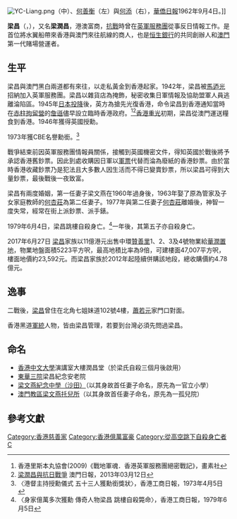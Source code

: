 [[File:YC-Liang.png|thumb]]（中）、[[何善衡|何善衡]]（左）與[[何添|何添]]（右），[[華僑日報|華僑日報]]1962年9月4日。]]

'''梁昌'''{{CBE}}（{{lang|en|Y. C. Liang}}，{{bd|1918年||1979年|6月4日}}），又名'''梁潤昌'''，港澳富商，[[抗戰|抗戰]]時曾在[[英軍服務團|英軍服務團]]從事反日情報工作。是首位將水翼船帶來香港與澳門來往航線的商人，也是[[恒生銀行|恒生銀行]]的共同創辦人和[[澳門|澳門]]第一代賭場營運者。

==生平==
梁昌與澳門黑白兩道都有來往，以走私黃金到香港起家。1942年，梁昌被[[馬迺光|馬迺光]]招納加入英軍服務團。梁昌以雜貨店為掩飾，秘密收集日軍情報及協助盟軍人員逃離淪陷區。1945年[[日本投降|日本投降]]後，英方為搶先光復香港，命令梁昌到香港通知當時在[[赤柱拘留營|赤柱拘留營]]的[[詹遜|詹遜]]儘早設立臨時香港政府。<ref>香港里斯本丸協會(2009)《戰地軍魂．香港英軍服務團絕密戰記》，畫素社</ref><ref>[http://news.qoos.com/%EF%BC%88%E6%BE%B3%E9%96%80%E7%A1%8F%E7%A9%B6%EF%BC%89%E6%A2%81%E6%BD%A4%E6%98%8C%E8%88%87%E6%8A%97%E6%97%A5%E6%88%B0%E7%88%AD-1415537.html 梁潤昌與抗日戰爭] {{Wayback|url=http://news.qoos.com/%EF%BC%88%E6%BE%B3%E9%96%80%E7%A1%8F%E7%A9%B6%EF%BC%89%E6%A2%81%E6%BD%A4%E6%98%8C%E8%88%87%E6%8A%97%E6%97%A5%E6%88%B0%E7%88%AD-1415537.html |date=20160307014658 }}澳門日報，2013年03月12日</ref>[[香港重光|香港重光]]初期，梁昌從澳門運送糧食到香港。1946年獲得英國授勳。

1973年獲CBE名譽勳銜。<ref>〈港督主持授勳儀式 五十三人獲勳銜獎狀〉，香港工商日報，1973年4月5日</ref>

戰爭結束前因英軍服務團情報員關係，接觸到英國機密文件，得知英國於戰後將予承認香港舊鈔票。因此到處收購因日軍以[[軍票|軍票]]代替而淪為廢紙的香港鈔票。由於當時香港收藏鈔票乃是犯法且大多數人因生活而不得已變賣鈔票，所以梁昌可得到大量鈔票，最後戰後一夜致富。

梁昌有兩度婚姻，第一任妻子梁文燕在1960年過身後，1963年娶了原為管家及子女家庭教師的[[何杏莊|何杏莊]]為第二任妻子。1977年與第二任妻子[[何杏莊|何杏莊]]離婚後，神智一度失常，經常在街上派鈔票、派手錶。

1979年6月4日，梁昌跳樓自殺身亡。<ref>〈身家億萬多次獲勳 傳奇人物梁昌 跳樓自殺斃命〉，香港工商日報，1979年6月5日</ref>一年後，其第五子亦自殺身亡。

2017年6月27日 [[梁昌|梁昌]]家族以11億港元出售中環[[贊善里|贊善里]]1、2、3及4號物業給[[華潤置地|華潤置地]]，物業地盤面積5223平方呎，最高地積比率為9倍，可建樓面47,007平方呎，樓面地價約23,592元。而梁昌家族於2012年起陸續併購該地段，總收購價約4.78億元。

==逸事==
二戰後，[[梁昌|梁昌]]曾住在北角七姐妹道102號4樓，[[蕭若元|蕭若元]]家門口對面。

香港黑道[[軍統|軍統]]人物，皆由梁昌管理，若要到台灣必須先問過梁昌。

==命名==
*[[香港中文大學|香港中文大學]]演講室大樓潤昌堂（於梁氏自殺三個月後啟用）
*[[東華三院|東華三院]]梁昌紀念安老院
*[[梁文燕紀念中學（沙田）|梁文燕紀念中學（沙田）]]（以其身故首任妻子命名，原先為一官立小學）
*[[澳門教區梁文燕托兒所|澳門教區梁文燕托兒所]]（以其身故首任妻子命名，原先為一孤兒院）

== 參考文獻 ==
{{Reflist}}

{{DEFAULTSORT:L}}
[[Category:香港慈善家|Category:香港慈善家]]
[[Category:香港億萬富豪|Category:香港億萬富豪]]
[[Category:從高空跳下自殺身亡者|Category:從高空跳下自殺身亡者]]
[[Category:梁姓|C]]